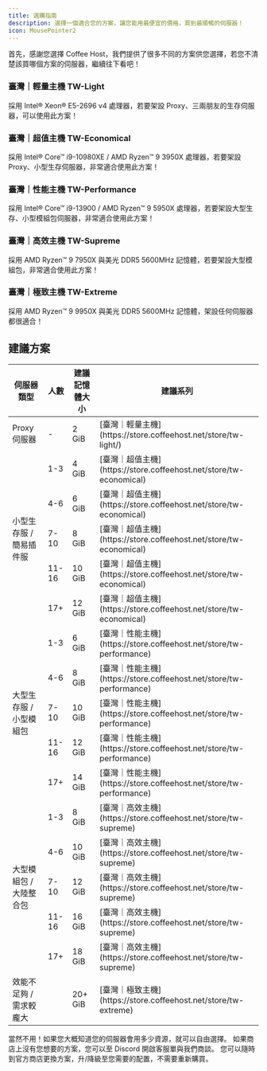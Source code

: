 ```yaml
---
title: 選購指南
description: 選擇一個適合您的方案，讓您能用最便宜的價格，買到最順暢的伺服器！
icon: MousePointer2
---
```


首先，感謝您選擇 Coffee Host，我們提供了很多不同的方案供您選擇，若您不清楚該買哪個方案的伺服器，繼續往下看吧！

### 臺灣｜輕量主機 TW-Light

採用 Intel® Xeon® E5-2696 v4 處理器，若要架設 Proxy、三兩朋友的生存伺服器，可以使用此方案！

### 臺灣｜超值主機 TW-Economical

採用 Intel® Core™ i9-10980XE / AMD Ryzen™ 9 3950X 處理器，若要架設 Proxy、小型生存伺服器，非常適合使用此方案！

### 臺灣｜性能主機 TW-Performance

採用 Intel® Core™ i9-13900 / AMD Ryzen™ 9 5950X 處理器，若要架設大型生存、小型模組包伺服器，非常適合使用此方案！

### 臺灣｜高效主機 TW-Supreme

採用 AMD Ryzen™ 9 7950X 與美光 DDR5 5600MHz 記憶體，若要架設大型模組包，非常適合使用此方案！

### 臺灣｜極致主機 TW-Extreme

採用 AMD Ryzen™ 9 9950X 與美光 DDR5 5600MHz 記憶體，架設任何伺服器都很適合！

## 建議方案

<table>
	<thead>
		<tr>
			<th>伺服器類型</th>
			<th>人數</th>
			<th>建議記憶體大小</th>
			<th>建議系列</th>
		</tr>
	</thead>
	<tbody>
		<tr>
			<td>Proxy 伺服器</td>
			<td>-</td>
			<td>2 GiB</td>
			<td>[臺灣｜輕量主機](https://store.coffeehost.net/store/tw-light/)</td>
		</tr>
		<tr>
			<td rowspan="5">小型生存服 / 簡易插件服</td>
			<td>1-3</td>
			<td>4 GiB</td>
			<td>[臺灣｜超值主機](https://store.coffeehost.net/store/tw-economical)</td>
		</tr>
		<tr>
			<td>4-6</td>
			<td>6 GiB</td>
			<td>[臺灣｜超值主機](https://store.coffeehost.net/store/tw-economical)</td>
		</tr>
		<tr>
			<td>7-10</td>
			<td>8 GiB</td>
			<td>[臺灣｜超值主機](https://store.coffeehost.net/store/tw-economical)</td>
		</tr>
		<tr>
			<td>11-16</td>
			<td>10 GiB</td>
			<td>[臺灣｜超值主機](https://store.coffeehost.net/store/tw-economical)</td>
		</tr>
		<tr>
			<td>17+</td>
			<td>12 GiB</td>
			<td>[臺灣｜超值主機](https://store.coffeehost.net/store/tw-economical)</td>
		</tr>
		<tr>
			<td rowspan="5">大型生存服 / 小型模組包</td>
			<td>1-3</td>
			<td>6 GiB</td>
			<td>[臺灣｜性能主機](https://store.coffeehost.net/store/tw-performance)</td>
		</tr>
		<tr>
			<td>4-6</td>
			<td>8 GiB</td>
			<td>[臺灣｜性能主機](https://store.coffeehost.net/store/tw-performance)</td>
		</tr>
		<tr>
			<td>7-10</td>
			<td>10 GiB</td>
			<td>[臺灣｜性能主機](https://store.coffeehost.net/store/tw-performance)</td>
		</tr>
		<tr>
			<td>11-16</td>
			<td>12 GiB</td>
			<td>[臺灣｜性能主機](https://store.coffeehost.net/store/tw-performance)</td>
		</tr>
		<tr>
			<td>17+</td>
			<td>14 GiB</td>
			<td>[臺灣｜性能主機](https://store.coffeehost.net/store/tw-performance)</td>
		</tr>
		<tr>
			<td rowspan="5">大型模組包 / 大陸整合包</td>
			<td>1-3</td>
			<td>8 GiB</td>
			<td>[臺灣｜高效主機](https://store.coffeehost.net/store/tw-supreme)</td>
		</tr>
		<tr>
			<td>4-6</td>
			<td>10 GiB</td>
			<td>[臺灣｜高效主機](https://store.coffeehost.net/store/tw-supreme)</td>
		</tr>
		<tr>
			<td>7-10</td>
			<td>12 GiB</td>
			<td>[臺灣｜高效主機](https://store.coffeehost.net/store/tw-supreme)</td>
		</tr>
		<tr>
			<td>11-16</td>
			<td>16 GiB</td>
			<td>[臺灣｜高效主機](https://store.coffeehost.net/store/tw-supreme)</td>
		</tr>
		<tr>
			<td>17+</td>
			<td>18 GiB</td>
			<td>[臺灣｜高效主機](https://store.coffeehost.net/store/tw-supreme)</td>
		</tr>
		<tr>
			<td rowspan="5">效能不足夠 / 需求較龐大</td>
			<td></td>
			<td>20+ GiB</td>
			<td>[臺灣｜極致主機](https://store.coffeehost.net/store/tw-extreme)</td>
		</tr>
	</tbody>
</table>


<Accordions>
	<Accordion title="我一定要照上面的建議購買嗎？">
		當然不用！如果您大概知道您的伺服器會用多少資源，就可以自由選擇。
	</Accordion>
	<Accordion title="沒有我要的方案怎麼辦？">
		如果商店上沒有您想要的方案，您可以至 Discord 開啟客服單與我們商談。
	</Accordion>
	<Accordion title="購買之後，發現伺服器的配置不足，怎麼辦？">
		您可以隨時到官方商店更換方案，升/降級至您需要的配置，不需要重新購買。
	</Accordion>
</Accordions>
